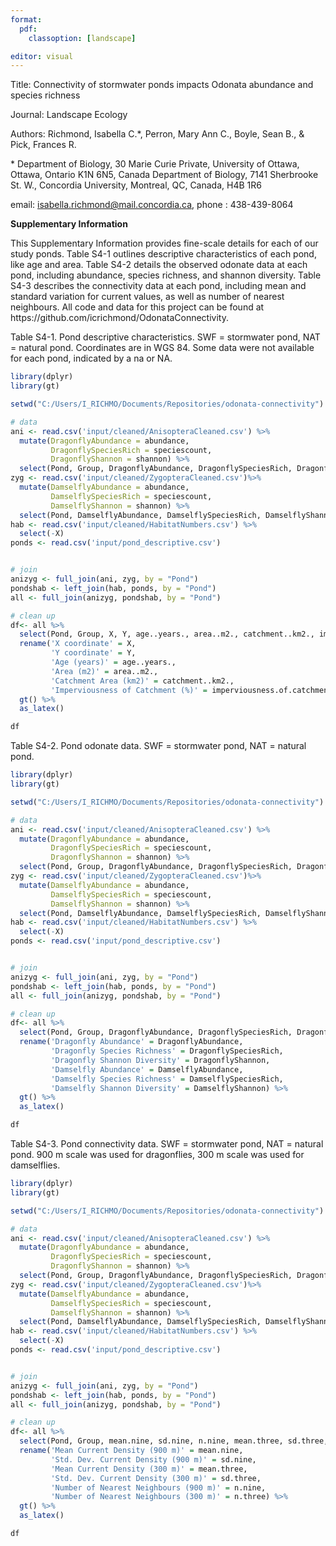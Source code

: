 ```yaml
---
format: 
  pdf:
    classoption: [landscape]

editor: visual
---
```


Title: Connectivity of stormwater ponds impacts Odonata abundance and species richness

Journal: Landscape Ecology

Authors: Richmond, Isabella C.\*, Perron, Mary Ann C., Boyle, Sean B., & Pick, Frances R.

\* Department of Biology, 30 Marie Curie Private, University of Ottawa, Ottawa, Ontario K1N 6N5, Canada Department of Biology, 7141 Sherbrooke St. W., Concordia University, Montreal, QC, Canada, H4B 1R6

email: [isabella.richmond\@mail.concordia.ca](isabella.richmond@mail.concordia.ca), phone : 438-439-8064

**Supplementary Information**

This Supplementary Information provides fine-scale details for each of our study ponds. Table S4-1 outlines descriptive characteristics of each pond, like age and area. Table S4-2 details the observed odonate data at each pond, including abundance, species richness, and shannon diversity. Table S4-3 describes the connectivity data at each pond, including mean and standard variation for current values, as well as number of nearest neighbours. All code and data for this project can be found at https://github.com/icrichmond/OdonataConnectivity.

\newpage

Table S4-1. Pond descriptive characteristics. SWF = stormwater pond, NAT = natural pond. Coordinates are in WGS 84. Some data were not available for each pond, indicated by a na or NA.

```r
library(dplyr)
library(gt)

setwd("C:/Users/I_RICHMO/Documents/Repositories/odonata-connectivity")

# data
ani <- read.csv('input/cleaned/AnisopteraCleaned.csv') %>%
  mutate(DragonflyAbundance = abundance,
         DragonflySpeciesRich = speciescount, 
         DragonflyShannon = shannon) %>%
  select(Pond, Group, DragonflyAbundance, DragonflySpeciesRich, DragonflyShannon, mean.nine, sd.nine)
zyg <- read.csv('input/cleaned/ZygopteraCleaned.csv')%>%
  mutate(DamselflyAbundance = abundance,
         DamselflySpeciesRich = speciescount, 
         DamselflyShannon = shannon) %>%
  select(Pond, DamselflyAbundance, DamselflySpeciesRich, DamselflyShannon, mean.three, sd.three)
hab <- read.csv('input/cleaned/HabitatNumbers.csv') %>%
  select(-X)
ponds <- read.csv('input/pond_descriptive.csv')


# join
anizyg <- full_join(ani, zyg, by = "Pond")
pondshab <- left_join(hab, ponds, by = "Pond")
all <- full_join(anizyg, pondshab, by = "Pond")

# clean up
df<- all %>%
  select(Pond, Group, X, Y, age..years., area..m2., catchment..km2., imperviousness.of.catchment....) %>%
  rename('X coordinate' = X,
         'Y coordinate' = Y,
         'Age (years)' = age..years.,
         'Area (m2)' = area..m2., 
         'Catchment Area (km2)' = catchment..km2.,
         'Imperviousness of Catchment (%)' = imperviousness.of.catchment....) %>%
  gt() %>%
  as_latex()

df
```

\newpage

```{=tex}
\begingroup
\setlength{\LTleft}{0pt minus 500pt}
\setlength{\LTright}{0pt minus 500pt}
\fontsize{7pt}{9pt}\selectfont
\addtolength{\tabcolsep}{-3pt}
```
Table S4-2. Pond odonate data. SWF = stormwater pond, NAT = natural pond.

```r
library(dplyr)
library(gt)

setwd("C:/Users/I_RICHMO/Documents/Repositories/odonata-connectivity")

# data
ani <- read.csv('input/cleaned/AnisopteraCleaned.csv') %>%
  mutate(DragonflyAbundance = abundance,
         DragonflySpeciesRich = speciescount, 
         DragonflyShannon = shannon) %>%
  select(Pond, Group, DragonflyAbundance, DragonflySpeciesRich, DragonflyShannon, mean.nine, sd.nine)
zyg <- read.csv('input/cleaned/ZygopteraCleaned.csv')%>%
  mutate(DamselflyAbundance = abundance,
         DamselflySpeciesRich = speciescount, 
         DamselflyShannon = shannon) %>%
  select(Pond, DamselflyAbundance, DamselflySpeciesRich, DamselflyShannon, mean.three, sd.three)
hab <- read.csv('input/cleaned/HabitatNumbers.csv') %>%
  select(-X)
ponds <- read.csv('input/pond_descriptive.csv')


# join
anizyg <- full_join(ani, zyg, by = "Pond")
pondshab <- left_join(hab, ponds, by = "Pond")
all <- full_join(anizyg, pondshab, by = "Pond")

# clean up
df<- all %>%
  select(Pond, Group, DragonflyAbundance, DragonflySpeciesRich, DragonflyShannon, DamselflyAbundance, DamselflySpeciesRich, DamselflyShannon) %>%
  rename('Dragonfly Abundance' = DragonflyAbundance,
         'Dragonfly Species Richness' = DragonflySpeciesRich, 
         'Dragonfly Shannon Diversity' = DragonflyShannon,
         'Damselfly Abundance' = DamselflyAbundance,
         'Damselfly Species Richness' = DamselflySpeciesRich,
         'Damselfly Shannon Diversity' = DamselflyShannon) %>%
  gt() %>%
  as_latex()

df
```

```{=tex}
\endgroup
```
\newpage

```{=tex}
\begingroup
\setlength{\LTleft}{0pt minus 500pt}
\setlength{\LTright}{0pt minus 500pt}
\fontsize{5pt}{7pt}\selectfont
\addtolength{\tabcolsep}{-3pt}
```
Table S4-3. Pond connectivity data. SWF = stormwater pond, NAT = natural pond. 900 m scale was used for dragonflies, 300 m scale was used for damselflies.

```r
library(dplyr)
library(gt)

setwd("C:/Users/I_RICHMO/Documents/Repositories/odonata-connectivity")

# data
ani <- read.csv('input/cleaned/AnisopteraCleaned.csv') %>%
  mutate(DragonflyAbundance = abundance,
         DragonflySpeciesRich = speciescount, 
         DragonflyShannon = shannon) %>%
  select(Pond, Group, DragonflyAbundance, DragonflySpeciesRich, DragonflyShannon, mean.nine, sd.nine)
zyg <- read.csv('input/cleaned/ZygopteraCleaned.csv')%>%
  mutate(DamselflyAbundance = abundance,
         DamselflySpeciesRich = speciescount, 
         DamselflyShannon = shannon) %>%
  select(Pond, DamselflyAbundance, DamselflySpeciesRich, DamselflyShannon, mean.three, sd.three)
hab <- read.csv('input/cleaned/HabitatNumbers.csv') %>%
  select(-X)
ponds <- read.csv('input/pond_descriptive.csv')


# join
anizyg <- full_join(ani, zyg, by = "Pond")
pondshab <- left_join(hab, ponds, by = "Pond")
all <- full_join(anizyg, pondshab, by = "Pond")

# clean up
df<- all %>%
  select(Pond, Group, mean.nine, sd.nine, n.nine, mean.three, sd.three, n.three) %>%
  rename('Mean Current Density (900 m)' = mean.nine,
         'Std. Dev. Current Density (900 m)' = sd.nine,
         'Mean Current Density (300 m)' = mean.three,
         'Std. Dev. Current Density (300 m)' = sd.three,
         'Number of Nearest Neighbours (900 m)' = n.nine,
         'Number of Nearest Neighbours (300 m)' = n.three) %>%
  gt() %>%
  as_latex()

df
```

```{=tex}
\endgroup
```
